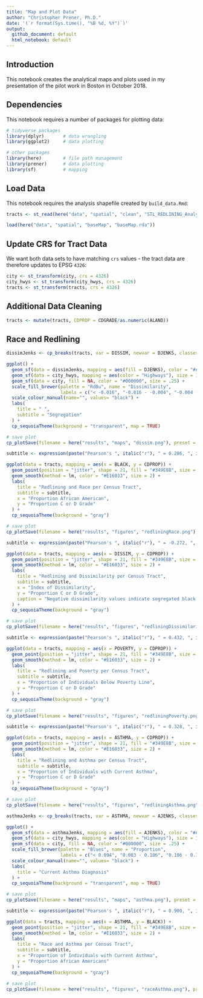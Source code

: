 ```yaml
---
title: "Map and Plot Data"
author: "Christopher Prener, Ph.D."
date: '(`r format(Sys.time(), "%B %d, %Y")`)'
output: 
  github_document: default
  html_notebook: default 
---
```


## Introduction
This notebook creates the analytical maps and plots used in my presentation of the pilot work in Boston in October 2018.

## Dependencies
This notebook requires a number of packages for plotting data:

```r
# tidyverse packages
library(dplyr)       # data wrangling
library(ggplot2)     # data plotting

# other packages
library(here)        # file path management
library(prener)      # data plotting
library(sf)          # mapping
```

## Load Data
This notebook requires the analysis shapefile created by `build_data.Rmd`:

```r
tracts <- st_read(here("data", "spatial", "clean", "STL_REDLINING_Analysis.shp"), stringsAsFactors = FALSE)

load(here("data", "spatial", "baseMap", "baseMap.rda"))
```

## Update CRS for Tract Data
We want both data sets to have matching `crs` values - the tract data are therefore updates to EPSG `4326`:

```r
city <- st_transform(city, crs = 4326)
city_hwys <- st_transform(city_hwys, crs = 4326)
tracts <- st_transform(tracts, crs = 4326)
```

## Additional Data Cleaning

```r
tracts <- mutate(tracts, CDPROP = CDGRADE/as.numeric(ALAND))
```


## Race and Redlining

```r
dissimJenks <- cp_breaks(tracts, var = DISSIM, newvar = DJENKS, classes = 5, style = "jenks")

ggplot() +
  geom_sf(data = dissimJenks, mapping = aes(fill = DJENKS), color = "#A6AAA9") +
  geom_sf(data = city_hwys, mapping = aes(color = "Highways"), size = 1.5, fill = NA) +
  geom_sf(data = city, fill = NA, color = "#000000", size = .25) +
  scale_fill_brewer(palette = "RdBu", name = "Dissimilarity",
                    labels = c("< -0.016", "-0.016 - -0.004", "-0.004 - 0.009", "0.009 - 0.021", "> 0.021")) +
  scale_colour_manual(name="", values= "black") +
  labs(
    title = " ",
    subtitle = "Segregation"
  ) +
  cp_sequoiaTheme(background = "transparent", map = TRUE)

# save plot
cp_plotSave(filename = here("results", "maps", "dissim.png"), preset = "lg", dpi = 500)

```


```r
subtitle <- expression(paste("Pearson's ", italic("r"), " = 0.286, ", italic("p"), " = .003"))

ggplot(data = tracts, mapping = aes(x = BLACK, y = CDPROP)) + 
  geom_point(position = "jitter", shape = 21, fill = "#349E8B", size = 4) + 
  geom_smooth(method = lm, color = "#E16033", size = 2) +
  labs(
    title = "Redlining and Race per Census Tract",
    subtitle = subtitle,
    x = "Proportion African American",
    y = "Proportion C or D Grade"
  ) +
  cp_sequoiaTheme(background = "gray")

# save plot
cp_plotSave(filename = here("results", "figures", "redliningRace.png"), preset = "lg", dpi = 500)
```


```r
subtitle <- expression(paste("Pearson's ", italic("r"), " = -0.272, ", italic("p"), " = 0.005"))

ggplot(data = tracts, mapping = aes(x = DISSIM, y = CDPROP)) + 
  geom_point(position = "jitter", shape = 21, fill = "#349E8B", size = 4) + 
  geom_smooth(method = lm, color = "#E16033", size = 2) +
  labs(
    title = "Redlining and Dissimilarity per Census Tract",
    subtitle = subtitle,
    x = "Index of Dissimilarity",
    y = "Proportion C or D Grade",
    caption = "Negative dissimilarity values indicate segregated black neighborhoods."
  ) +
  cp_sequoiaTheme(background = "gray")

# save plot
cp_plotSave(filename = here("results", "figures", "redliningDissimilarity.png"), preset = "lg", dpi = 500)
```



```r
subtitle <- expression(paste("Pearson's ", italic("r"), " = 0.432, ", italic("p"), " < 0.001"))

ggplot(data = tracts, mapping = aes(x = POVERTY, y = CDPROP)) + 
  geom_point(position = "jitter", shape = 21, fill = "#349E8B", size = 4) + 
  geom_smooth(method = lm, color = "#E16033", size = 2) +
  labs(
    title = "Redlining and Poverty per Census Tract",
    subtitle = subtitle,
    x = "Proportion of Individuals Below Poverty Line",
    y = "Proportion C or D Grade"
  ) +
  cp_sequoiaTheme(background = "gray")

# save plot
cp_plotSave(filename = here("results", "figures", "redliningPoverty.png"), preset = "lg", dpi = 500)
```


```r
subtitle <- expression(paste("Pearson's ", italic("r"), " = 0.328, ", italic("p"), " = 0.001"))

ggplot(data = tracts, mapping = aes(x = ASTHMA, y = CDPROP)) + 
  geom_point(position = "jitter", shape = 21, fill = "#349E8B", size = 4) + 
  geom_smooth(method = lm, color = "#E16033", size = 2) +
  labs(
    title = "Redlining and Asthma per Census Tract",
    subtitle = subtitle,
    x = "Proportion of Individuals with Current Asthma",
    y = "Proportion C or D Grade"
  ) +
  cp_sequoiaTheme(background = "gray")

# save plot
cp_plotSave(filename = here("results", "figures", "redliningAsthma.png"), preset = "lg", dpi = 500)
```


```r
asthmaJenks <- cp_breaks(tracts, var = ASTHMA, newvar = AJENKS, classes = 5, style = "jenks")

ggplot() +
  geom_sf(data = asthmaJenks, mapping = aes(fill = AJENKS), color = "#A6AAA9") +
  geom_sf(data = city_hwys, mapping = aes(color = "Highways"), size = 1.5, fill = NA) +
  geom_sf(data = city, fill = NA, color = "#000000", size = .25) +
  scale_fill_brewer(palette = "Blues", name = "Proportion",
                    labels = c("< 0.094", "0.083 - 0.106", "0.106 - 0.121", "0.121 - 0.134", "0.134 - 0.153")) +
  scale_colour_manual(name="", values= "black") +
  labs(
    title = "Current Asthma Diagnosis"
  ) +
  cp_sequoiaTheme(background = "transparent", map = TRUE)

# save plot
cp_plotSave(filename = here("results", "maps", "asthma.png"), preset = "lg", dpi = 500)
```


```r
subtitle <- expression(paste("Pearson's ", italic("r"), " = 0.900, ", italic("p"), " < 0.001"))

ggplot(data = tracts, mapping = aes(x = ASTHMA, y = BLACK)) + 
  geom_point(position = "jitter", shape = 21, fill = "#349E8B", size = 4) + 
  geom_smooth(method = lm, color = "#E16033", size = 2) +
  labs(
    title = "Race and Asthma per Census Tract",
    subtitle = subtitle,
    x = "Proportion of Individuals with Current Asthma",
    y = "Proportion African Americans"
  ) +
  cp_sequoiaTheme(background = "gray")

# save plot
cp_plotSave(filename = here("results", "figures", "raceAsthma.png"), preset = "lg", dpi = 500)
```

